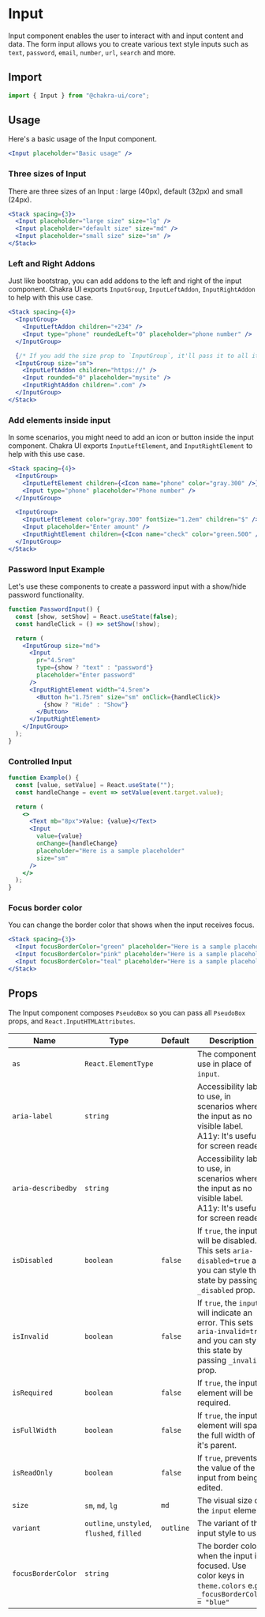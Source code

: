 # Input

Input component enables the user to interact with and input content and data.
The form input allows you to create various text style inputs such as `text`,
`password`, `email`, `number`, `url`, `search` and more.

## Import

```js
import { Input } from "@chakra-ui/core";
```

## Usage

Here's a basic usage of the Input component.

```jsx
<Input placeholder="Basic usage" />
```

### Three sizes of Input

There are three sizes of an Input : large (40px), default (32px) and small
(24px).

```jsx
<Stack spacing={3}>
  <Input placeholder="large size" size="lg" />
  <Input placeholder="default size" size="md" />
  <Input placeholder="small size" size="sm" />
</Stack>
```

### Left and Right Addons

Just like bootstrap, you can add addons to the left and right of the input
component. Chakra UI exports `InputGroup`, `InputLeftAddon`, `InputRightAddon`
to help with this use case.

```jsx
<Stack spacing={4}>
  <InputGroup>
    <InputLeftAddon children="+234" />
    <Input type="phone" roundedLeft="0" placeholder="phone number" />
  </InputGroup>

  {/* If you add the size prop to `InputGroup`, it'll pass it to all it's children. */}
  <InputGroup size="sm">
    <InputLeftAddon children="https://" />
    <Input rounded="0" placeholder="mysite" />
    <InputRightAddon children=".com" />
  </InputGroup>
</Stack>
```

### Add elements inside input

In some scenarios, you might need to add an icon or button inside the input
component. Chakra UI exports `InputLeftElement`, and `InputRightElement` to help
with this use case.

```jsx
<Stack spacing={4}>
  <InputGroup>
    <InputLeftElement children={<Icon name="phone" color="gray.300" />} />
    <Input type="phone" placeholder="Phone number" />
  </InputGroup>

  <InputGroup>
    <InputLeftElement color="gray.300" fontSize="1.2em" children="$" />
    <Input placeholder="Enter amount" />
    <InputRightElement children={<Icon name="check" color="green.500" />} />
  </InputGroup>
</Stack>
```

### Password Input Example

Let's use these components to create a password input with a show/hide password
functionality.

```jsx
function PasswordInput() {
  const [show, setShow] = React.useState(false);
  const handleClick = () => setShow(!show);

  return (
    <InputGroup size="md">
      <Input
        pr="4.5rem"
        type={show ? "text" : "password"}
        placeholder="Enter password"
      />
      <InputRightElement width="4.5rem">
        <Button h="1.75rem" size="sm" onClick={handleClick}>
          {show ? "Hide" : "Show"}
        </Button>
      </InputRightElement>
    </InputGroup>
  );
}
```

### Controlled Input

```jsx
function Example() {
  const [value, setValue] = React.useState("");
  const handleChange = event => setValue(event.target.value);

  return (
    <>
      <Text mb="8px">Value: {value}</Text>
      <Input
        value={value}
        onChange={handleChange}
        placeholder="Here is a sample placeholder"
        size="sm"
      />
    </>
  );
}
```

### Focus border color

You can change the border color that shows when the input receives focus.

```jsx
<Stack spacing={3}>
  <Input focusBorderColor="green" placeholder="Here is a sample placeholder" />
  <Input focusBorderColor="pink" placeholder="Here is a sample placeholder" />
  <Input focusBorderColor="teal" placeholder="Here is a sample placeholder" />
</Stack>
```

## Props

The Input component composes `PseudoBox` so you can pass all `PseudoBox` props,
and `React.InputHTMLAttributes`.

| Name               | Type                                       | Default   | Description                                                                                                                           |
| ------------------ | ------------------------------------------ | --------- | ------------------------------------------------------------------------------------------------------------------------------------- |
| `as`               | `React.ElementType`                        |           | The component to use in place of `input`.                                                                                             |
| `aria-label`       | `string`                                   |           | Accessibility label to use, in scenarios where the input as no visible label. A11y: It's usefult for screen readers                   |
| `aria-describedby` | `string`                                   |           | Accessibility label to use, in scenarios where the input as no visible label. A11y: It's usefult for screen readers                   |
| `isDisabled`       | `boolean`                                  | `false`   | If `true`, the input will be disabled. This sets `aria-disabled=true` and you can style this state by passing `_disabled` prop.       |
| `isInvalid`        | `boolean`                                  | `false`   | If `true`, the `input` will indicate an error. This sets `aria-invalid=true` and you can style this state by passing `_invalid` prop. |
| `isRequired`       | `boolean`                                  | `false`   | If `true`, the input element will be required.                                                                                        |
| `isFullWidth`      | `boolean`                                  | `false`   | If `true`, the input element will span the full width of it's parent.                                                                 |
| `isReadOnly`       | `boolean`                                  | `false`   | If `true`, prevents the value of the input from being edited.                                                                         |
| `size`             | `sm`, `md`, `lg`                           | `md`      | The visual size of the `input` element.                                                                                               |
| `variant`          | `outline`, `unstyled`, `flushed`, `filled` | `outline` | The variant of the input style to use.                                                                                                |
| `focusBorderColor` | `string`                                   |           | The border color when the input is focused. Use color keys in `theme.colors` e.g `_focusBorderColor = "blue"`                         |
